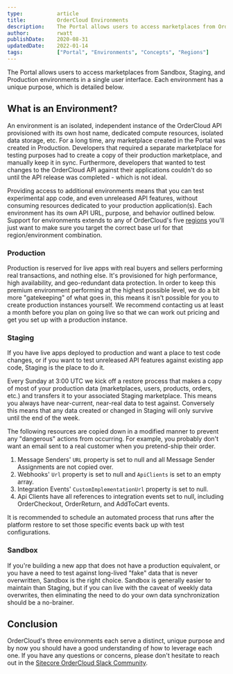```yaml
---
type:           article
title:          OrderCloud Environments
description:    The Portal allows users to access marketplaces from OrderCloud Sandbox, Staging, and Production in a single user interface.
author:         rwatt
publishDate:    2020-08-31
updatedDate:    2022-01-14
tags:           ["Portal", "Environments", "Concepts", "Regions"]
---
```


The Portal allows users to access marketplaces from Sandbox, Staging, and Production environments in a single user interface. Each environment has a unique purpose, which is detailed below.

## What is an Environment?

An environment is an isolated, independent instance of the OrderCloud API provisioned with its own host name, dedicated compute resources, isolated data storage, etc. For a long time, any marketplace created in the Portal was created in Production. Developers that required a separate marketplace for testing purposes had to create a copy of their production marketplace, and manually keep it in sync. Furthermore, developers that wanted to test changes to the OrderCloud API against their applications couldn't do so until the API release was completed - which is not ideal. 

Providing access to additional environments means that you can test experimental app code, and even unreleased API features, without consuming resources dedicated to your production application(s). Each environment has its own API URL, purpose, and behavior outlined below. Support for environments extends to any of OrderCloud's five [regions](https://ordercloud.io/knowledge-base/ordercloud-regions) you'll just want to make sure you target the correct base url for that region/environment combination.

### Production

Production is reserved for live apps with real buyers and sellers performing real transactions, and nothing else. It's provisioned for high performance, high availability, and geo-redundant data protection. In order to keep this premium environment performing at the highest possible level, we do a bit more "gatekeeping" of what goes in, this means it isn't possible for you to create production instances yourself. We recommend contacting us at least a month before you plan on going live so that we can work out pricing and get you set up with a production instance.

### Staging

If you have live apps deployed to production and want a place to test code changes, or if you want to test unreleased API features against existing app code, Staging is the place to do it.

Every Sunday at 3:00 UTC we kick off a restore process that makes a copy of most of your production data (marketplaces, users, products, orders, etc.) and transfers it to your associated Staging marketplace. This means you always have near-current, near-real data to test against. Conversely this means that any data created or changed in Staging will only survive until the end of the week.

The following resources are copied down in a modified manner to prevent any "dangerous" actions from occurring. For example, you probably don't want an email sent to a real customer when you pretend-ship their order.

1. Message Senders' `URL` property is set to null and all Message Sender Assignments are not copied over.
2. Webhooks' `Url` property is set to null and `ApiClients` is set to an empty array. 
3. Integration Events' `CustomImplementationUrl` property is set to null.
4. Api Clients have all references to integration events set to null, including OrderCheckout, OrderReturn, and AddToCart events.

It is recommended to schedule an automated process that runs after the platform restore to set those specific events back up with test configurations.

### Sandbox

If you're building a new app that does not have a production equivalent, or you have a need to test against long-lived "fake" data that is never overwritten, Sandbox is the right choice. Sandbox is generally easier to maintain than Staging, but if you can live with the caveat of weekly data overwrites, then eliminating the need to do your own data synchronization should be a no-brainer.

## Conclusion
OrderCloud's three environments each serve a distinct, unique purpose and by now you should have a good understanding of how to leverage each one. If you have any questions or concerns, please don't hesitate to reach out in the [Sitecore OrderCloud Slack Community](https://sitecorechat.slack.com/archives/C024N3H003C).
